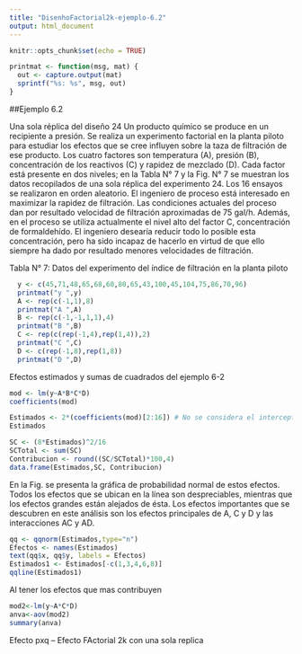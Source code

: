 ```yaml
---
title: "DisenhoFactorial2k-ejemplo-6.2"
output: html_document
---
```


```r
knitr::opts_chunk$set(echo = TRUE)

printmat <- function(msg, mat) {
  out <- capture.output(mat)
  sprintf("%s: %s", msg, out)
}

```

##Ejemplo 6.2

Una sola réplica del diseño 24
Un producto químico se produce en un recipiente a presión. Se realiza un experimento factorial en la planta piloto para estudiar los efectos que se cree influyen sobre la taza de filtración de ese producto. Los cuatro factores son temperatura (A), presión (B), concentración de los reactivos (C) y rapidez de mezclado (D). Cada factor está presente en dos niveles; en la Tabla N° 7 y la Fig. N° 7 se muestran los datos recopilados de una sola réplica del experimento 24. Los 16 ensayos se realizaron en orden aleatorio. El ingeniero de proceso está interesado en maximizar la rapidez de filtración. Las condiciones actuales del proceso dan por resultado velocidad de filtración aproximadas de 75 gal/h. Además, en el proceso se utiliza actualmente el nivel alto del factor C, concentración de formaldehído. El ingeniero desearía reducir todo lo posible esta concentración, pero ha sido incapaz de hacerlo en virtud de que ello siempre ha dado por resultado menores velocidades de filtración.

Tabla N° 7: Datos del experimento del índice de filtración en la planta piloto

```r
  y <- c(45,71,48,65,68,60,80,65,43,100,45,104,75,86,70,96)
  printmat("y ",y)
  A <- rep(c(-1,1),8)
  printmat("A ",A)
  B <- rep(c(-1,-1,1,1),4)
  printmat("B ",B)
  C <- rep(c(rep(-1,4),rep(1,4)),2)
  printmat("C ",C)
  D <- c(rep(-1,8),rep(1,8))
  printmat("D ",D)
```
Efectos estimados y sumas de cuadrados del ejemplo 6-2
```r
mod <- lm(y~A*B*C*D)
coefficients(mod)
```

```r
Estimados <- 2*(coefficients(mod)[2:16]) # No se considera el interceptor
Estimados
```
```r
SC <- (8*Estimados)^2/16
SCTotal <- sum(SC)
Contribucion <- round((SC/SCTotal)*100,4)
data.frame(Estimados,SC, Contribucion)
```
En la Fig. se presenta la gráfica de probabilidad normal de estos efectos. Todos los efectos que se ubican en la línea son despreciables, mientras que los efectos grandes están alejados de ésta. Los efectos importantes que se descubren en este análisis son los efectos principales de A, C y D y las interacciones AC y AD.

```r
qq <- qqnorm(Estimados,type="n")
Efectos <- names(Estimados)
text(qq$x, qq$y, labels = Efectos)
Estimados1 <- Estimados[-c(1,3,4,6,8)]
qqline(Estimados1)
```
Al tener los efectos que mas contribuyen 
```r
mod2<-lm(y~A*C*D)
anva<-aov(mod2)
summary(anva)
```

Efecto pxq -- Efecto FActorial 2k con una sola replica

